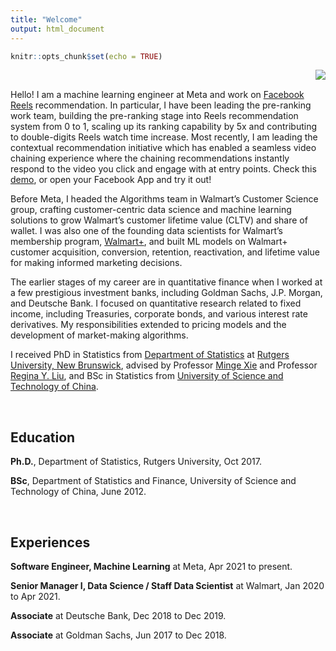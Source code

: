 ```yaml
---
title: "Welcome"
output: html_document
---
```


```r
knitr::opts_chunk$set(echo = TRUE)
```

<img align="right" scale=1 src="images/profile-modified.png">

&nbsp;

Hello! I am a machine learning engineer at Meta and work on [Facebook Reels](https://about.fb.com/news/2021/09/launching-reels-on-facebook-us/) recommendation. In particular, I have been leading the pre-ranking work team, building the pre-ranking stage into Reels recommendation system from 0 to 1, scaling up its ranking capability by 5x and contributing to double-digits Reels watch time increase. Most recently, I am leading the contextual recommendation initiative which has enabled a seamless video chaining experience where the chaining recommendations instantly respond to the video you click and engage with at entry points. Check this [demo](https://www.facebook.com/reel/24663978383201228), or open your Facebook App and try it out!


Before Meta, I headed the Algorithms team in Walmart's Customer Science group, crafting customer-centric data science and machine learning solutions to grow Walmart's customer lifetime value (CLTV) and share of wallet. I was also one of the founding data scientists for Walmart's membership program, [Walmart+](https://corporate.walmart.com/news/2020/09/01/walmart-introduces-walmart), and built ML models on Walmart+ customer acquisition, conversion, retention, reactivation, and lifetime value for making informed marketing decisions. 


The earlier stages of my career are in quantitative finance when I worked at a few prestigious investment banks, including Goldman Sachs, J.P. Morgan, and Deutsche Bank. I focused on quantitative research related to fixed income, including Treasuries, corporate bonds, and various interest rate derivatives. My responsibilities extended to pricing models and the development of market-making algorithms.


I received PhD in Statistics from [Department of Statistics](https://statistics.rutgers.edu/) at [Rutgers University, New Brunswick](https://newbrunswick.rutgers.edu/), advised by Professor [Minge Xie](http://www.stat.rutgers.edu/home/mxie/) and Professor [Regina Y. Liu](http://www.stat.rutgers.edu/joomlatools-files/docman-files/Liu-CV-05-2015.pdf), and BSc in Statistics from [University of Science and Technology of China](https://www.ustc.edu.cn/).

&nbsp;


## Education

**Ph.D.**, Department of Statistics, Rutgers University, Oct 2017.

**BSc**, Department of Statistics and Finance, University of Science and Technology of China, June 2012.

&nbsp;

## Experiences

**Software Engineer, Machine Learning** at Meta, Apr 2021 to present.

**Senior Manager I, Data Science / Staff Data Scientist** at Walmart, Jan 2020 to Apr 2021.

**Associate** at Deutsche Bank, Dec 2018 to Dec 2019.

**Associate** at Goldman Sachs, Jun 2017 to Dec 2018.

&nbsp;